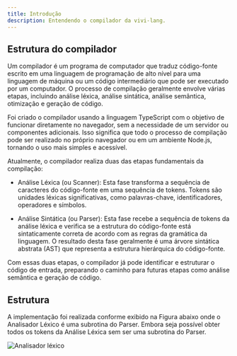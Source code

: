 ```yaml
---
title: Introdução
description: Entendendo o compilador da vivi-lang.
---
```


## Estrutura do compilador

Um compilador é um programa de computador que traduz código-fonte escrito em uma linguagem de programação de alto nível para uma linguagem de máquina ou um código intermediário que pode ser executado por um computador.
O processo de compilação geralmente envolve várias etapas, incluindo análise léxica, análise sintática, análise semântica, otimização e geração de código.


Foi criado o compilador usando a linguagem TypeScript com o objetivo de funcionar diretamente no navegador, sem a necessidade de um servidor ou componentes adicionais. 
Isso significa que todo o processo de compilação pode ser realizado no próprio navegador ou em um ambiente Node.js, tornando o uso mais simples e acessível.

Atualmente, o compilador realiza duas das etapas fundamentais da compilação:

- Análise Léxica (ou Scanner): Esta fase transforma a sequência de caracteres do código-fonte em uma sequência de tokens. Tokens são unidades léxicas significativas, como palavras-chave, identificadores, operadores e símbolos.

- Análise Sintática (ou Parser): Esta fase recebe a sequência de tokens da análise léxica e verifica se a estrutura do código-fonte está sintaticamente correta de acordo com as regras da gramática da linguagem. O resultado desta fase geralmente é uma árvore sintática abstrata (AST) que representa a estrutura hierárquica do código-fonte.

Com essas duas etapas, o compilador já pode identificar e estruturar o código de entrada, preparando o caminho para futuras etapas como análise semântica e geração de código.


## Estrutura

A implementação foi realizada conforme exibido na Figura abaixo onde o Analisador Léxico é uma subrotina do Parser.
Embora seja possível obter todos os tokens da Análise Léxica sem ser uma subrotina do Parser.

![Analisador léxico](/parser-rotine.png)